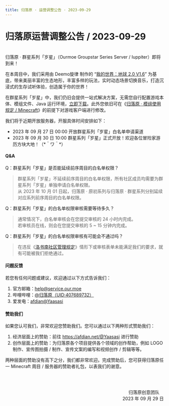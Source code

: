 ```yaml
---
title: 归落原 · 运营调整公告 · 2023-09-29
---
```


# 归落原运营调整公告 / 2023-09-29

<br />
归落原 · 群星系列「岁星」（Ourmoe Groupstar Series Server / Iuppiter）即将到来！

在本周目中，我们采用由 Deemo旋律 制作的 “[我的世界：地球 2.0 V1.6](https://www.mcbbs.net/thread-1441963-1-1.html)” 为基底，带来美丽丰富的生态地形，丰富多样的玩法，实时动态场景切换音乐，打造沉浸式的生存试听体验，创造属于你的世界！

在群星系列「岁星」中，我们仍旧会提供一站式解决方案，无需您自行配置游戏本体、模组文件、Java 运行环境，[立即下载](https://spark.yaasasi.cn/downloads/iuppiter_client)。此外您依旧可在《[归落原 · 模组使用规定 / Minecraft](../../docs/rules/allowed_modifications)》的前提下对游戏客户端进行修改。

我们将于近期开放服务器，开服具体时间安排如下：

- 2023 年 09 月 27 日 00:00 开放群星系列「岁星」白名单申请渠道
- 2023 年 09 月 30 日 10:00 群星系列「岁星」正式开放！欢迎各位冒险家游历方块大地！（&#42;＾ワ＾&#42;） 


#### Q&A

Q：群星系列「岁星」是否能延续前序周目的白名单权限？
> 群星系列「岁星」不延续前序周目的白名单权限，所有社区成员均需要为群星系列「岁星」单独申请白名单权限。\
> 从 2023 年 10 月 01 日起，归落原 · 原初系列与归落原 · 群星系列分别延续对应系列前序周目的白名单权限。

Q：群星系列「岁星」的白名单权限审核需要等待多久？
> 通常情况下，白名单审核会在您提交审核的 24 小时内完成。\
> 若审核员在线，则会在您提交审核的 5 ~ 15 分钟内完成。

Q：群星系列「岁星」的白名单权限审核有可能会不通过吗？
> 在违反《[洛书南社区管理规定](../../docs/rules/losenone_community_management_regulations)》情形下或审核表单未能满足我们的要求，就有可能被我们拒绝通过。


#### 问题反馈

若您有任何问题或建议，欢迎通过以下方式告诉我们：

1. 官方邮箱：help@service.our.moe
2. 哔哩哔哩：[@归落原（UID:407689732）](https://space.bilibili.com/407689732)
3. 爱发电：[afdian@Yaasasi](https://afdian.net/@Yaasasi)


#### 赞助我们

如果您认可我们，非常欢迎您赞助我们。您可以通过以下两种形式赞助我们：

1. 经济层面上的赞助：前往 https://afdian.net/@Yaasasi 进行赞助
2. 创作层面上的赞助：为归落原各个项目提供各个领域的创作帮助，例如 LOGO 制作、宣传图拍摄 / 制作、宣传文案的编写和视频创作 / 剪辑等等。

两种层面的赞助没有高下之分，我们都非常欢迎。完成赞助后，您可获得归落原任一 Minecraft 周目 / 服务器的赞助者礼包，以表我们的谢意。



<br /><br /><p align="right">归落原创意团队&emsp;<br />2023 年 09 月 29 日</p>